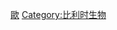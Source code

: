 {{Catnav|頁面分類|各種主題的頁面分類|按國家分類|各國生物|各國植物}}
{{Catnav|頁面分類|各種主題的頁面分類|按國家分類|各國生物|比利时生物}}
{{Commons category|Flora of Belgium}}

[[Category:各國植物|歐]]
[[Category:比利时生物|Category:比利时生物]]